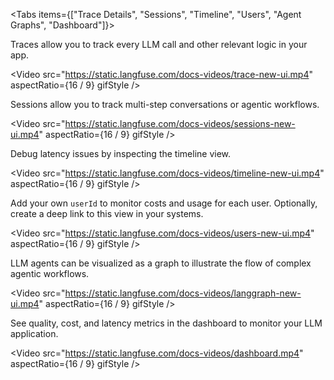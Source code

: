 
<Tabs items={["Trace Details", "Sessions", "Timeline", "Users", "Agent Graphs", "Dashboard"]}>
<Tab>

Traces allow you to track every LLM call and other relevant logic in your app.

<Video
  src="https://static.langfuse.com/docs-videos/trace-new-ui.mp4"
  aspectRatio={16 / 9}
  gifStyle
/>

</Tab>
<Tab>

Sessions allow you to track multi-step conversations or agentic workflows.

<Video
  src="https://static.langfuse.com/docs-videos/sessions-new-ui.mp4"
  aspectRatio={16 / 9}
  gifStyle
/>

</Tab>
<Tab>

Debug latency issues by inspecting the timeline view.

<Video
  src="https://static.langfuse.com/docs-videos/timeline-new-ui.mp4"
  aspectRatio={16 / 9}
  gifStyle
/>

</Tab>

<Tab>

Add your own `userId` to monitor costs and usage for each user. Optionally, create a deep link to this view in your systems.

<Video
  src="https://static.langfuse.com/docs-videos/users-new-ui.mp4"
  aspectRatio={16 / 9}
  gifStyle
/>

</Tab>
<Tab>

LLM agents can be visualized as a graph to illustrate the flow of complex agentic workflows.

<Video
  src="https://static.langfuse.com/docs-videos/langgraph-new-ui.mp4"
  aspectRatio={16 / 9}
  gifStyle
/>

</Tab>
<Tab>

See quality, cost, and latency metrics in the dashboard to monitor your LLM application.

<Video
  src="https://static.langfuse.com/docs-videos/dashboard.mp4"
  aspectRatio={16 / 9}
  gifStyle
/>

</Tab>

</Tabs>
